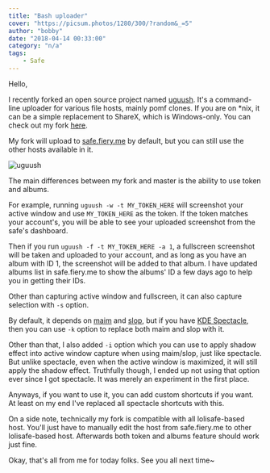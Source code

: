 ```yaml
---
title: "Bash uploader"
cover: "https://picsum.photos/1280/300/?random&_=5"
author: "bobby"
date: "2018-04-14 00:33:00"
category: "n/a"
tags:
    - Safe
---
```

Hello,

I recently forked an open source project named [uguush](https://github.com/jschx/uguush). It's a command-line uploader for various file hosts, mainly pomf clones. If you are on \*nix, it can be a simple replacement to ShareX, which is Windows-only. You can check out my fork [here](https://github.com/BobbyWibowo/uguush).

My fork will upload to [safe.fiery.me](https://safe.fiery.me/) by default, but you can still use the other hosts available in it.

![uguush](https://the.fiery.me/yRYR.png)

The main differences between my fork and master is the ability to use token and albums.

For example, running `uguush -w -t MY_TOKEN_HERE` will screenshot your active window and use `MY_TOKEN_HERE` as the token. If the token matches your account's, you will be able to see your uploaded screenshot from the safe's dashboard.

Then if you run `uguush -f -t MY_TOKEN_HERE -a 1`, a fullscreen screenshot will be taken and uploaded to your account, and as long as you have an album with ID 1, the screenshot will be added to that album. I have updated albums list in safe.fiery.me to show the albums' ID a few days ago to help you in getting their IDs.

Other than capturing active window and fullscreen, it can also capture selection with `-s` option.

By default, it depends on [maim](https://github.com/naelstrof/maim) and [slop](https://github.com/naelstrof/slop), but if you have [KDE Spectacle](https://www.kde.org/applications/graphics/spectacle/), then you can use `-k` option to replace both maim and slop with it.

Other than that, I also added `-i` option which you can use to apply shadow effect into active window capture when using maim/slop, just like spectacle. But unlike spectacle, even when the active window is maximized, it will still apply the shadow effect. Truthfully though, I ended up not using that option ever since I got spectacle. It was merely an experiment in the first place.

Anyways, if you want to use it, you can add custom shortcuts if you want. At least on my end I've replaced all spectacle shortcuts with this.

On a side note, technically my fork is compatible with all lolisafe-based host. You'll just have to manually edit the host from safe.fiery.me to other lolisafe-based host. Afterwards both token and albums feature should work just fine.

Okay, that's all from me for today folks. See you all next time~
